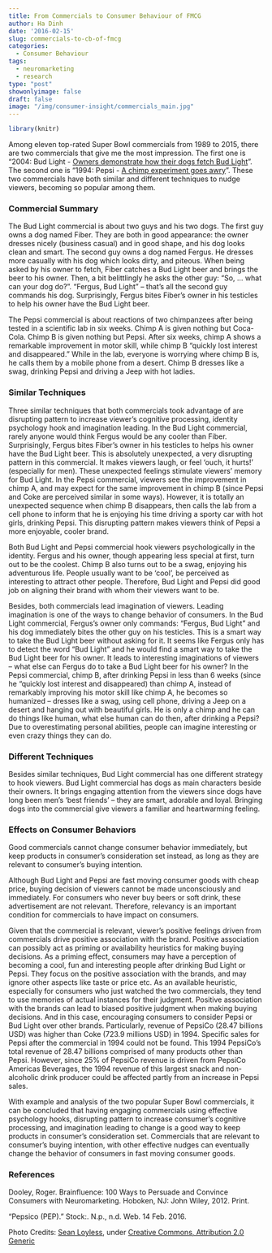 ```yaml
---
title: From Commercials to Consumer Behaviour of FMCG
author: Ha Dinh
date: '2016-02-15'
slug: commercials-to-cb-of-fmcg
categories:
  - Consumer Behaviour
tags:
  - neuromarketing
  - research
type: "post"
showonlyimage: false
draft: false
image: "/img/consumer-insight/commercials_main.jpg"
---
```


```r
library(knitr)
```

Among eleven top-rated Super Bowl commercials from 1989 to 2015, there are two commercials that give me the most impression. The first one is “2004: Bud Light - [Owners demonstrate how their dogs fetch Bud Light](https://www.youtube.com/watch?v=Yuzi6Ys-jNc)”. The second one is “1994: Pepsi - [A chimp experiment goes awry](https://www.youtube.com/watch?v=-bm0wZOXXW0)”. These two commercials have both similar and different techniques to nudge viewers, becoming so popular among them.

### **Commercial Summary**

The Bud Light commercial is about two guys and his two dogs. The first guy owns a dog named Fiber. They are both in good appearance: the owner dresses nicely (business casual) and in good shape, and his dog looks clean and smart. The second guy owns a dog named Fergus. He dresses more casually with his dog which looks dirty, and piteous. When being asked by his owner to fetch, Fiber catches a Bud Light beer and brings the beer to his owner. Then, a bit belittlingly he asks the other guy: “So, … what can your dog do?”. “Fergus, Bud Light” – that’s all the second guy commands his dog. Surprisingly, Fergus bites Fiber’s owner in his testicles to help his owner have the Bud Light beer.

The Pepsi commercial is about reactions of two chimpanzees after being tested in a scientific lab in six weeks. Chimp A is given nothing but Coca-Cola. Chimp B is given nothing but Pepsi. After six weeks, chimp A shows a remarkable improvement in motor skill, while chimp B “quickly lost interest and disappeared.” While in the lab, everyone is worrying where chimp B is, he calls them by a mobile phone from a desert. Chimp B dresses like a swag, drinking Pepsi and driving a Jeep with hot ladies.

### **Similar Techniques**

Three similar techniques that both commercials took advantage of are disrupting pattern to increase viewer’s cognitive processing, identity psychology hook and imagination leading. In the Bud Light commercial, rarely anyone would think Fergus would be any cooler than Fiber. Surprisingly, Fergus bites Fiber’s owner in his testicles to helps his owner have the Bud Light beer. This is absolutely unexpected, a very disrupting pattern in this commercial. It makes viewers laugh, or feel ‘ouch, it hurts!’ (especially for men). These unexpected feelings stimulate viewers’ memory for Bud Light. In the Pepsi commercial, viewers see the improvement in chimp A, and may expect for the same improvement in chimp B (since Pepsi and Coke are perceived similar in some ways). However, it is totally an unexpected sequence when chimp B disappears, then calls the lab from a cell phone to inform that he is enjoying his time driving a sporty car with hot girls, drinking Pepsi. This disrupting pattern makes viewers think of Pepsi a more enjoyable, cooler brand.

Both Bud Light and Pepsi commercial hook viewers psychologically in the identity. Fergus and his owner, though appearing less special at first, turn out to be the coolest. Chimp B also turns out to be a swag, enjoying his adventurous life. People usually want to be ‘cool’, be perceived as interesting to attract other people. Therefore, Bud Light and Pepsi did good job on aligning their brand with whom their viewers want to be.

Besides, both commercials lead imagination of viewers. Leading imagination is one of the ways to change behavior of consumers. In the Bud Light commercial, Fergus’s owner only commands: “Fergus, Bud Light” and his dog immediately bites the other guy on his testicles. This is a smart way to take the Bud Light beer without asking for it. It seems like Fergus only has to detect the word “Bud Light” and he would find a smart way to take the Bud Light beer for his owner. It leads to interesting imaginations of viewers – what else can Fergus do to take a Bud Light beer for his owner? In the Pepsi commercial, chimp B, after drinking Pepsi in less than 6 weeks (since he “quickly lost interest and disappeared) than chimp A, instead of remarkably improving his motor skill like chimp A, he becomes so humanized – dresses like a swag, using cell phone, driving a Jeep on a desert and hanging out with beautiful girls. He is only a chimp and he can do things like human, what else human can do then, after drinking a Pepsi? Due to overestimating personal abilities, people can imagine interesting or even crazy things they can do.

### **Different Techniques**

Besides similar techniques, Bud Light commercial has one different strategy to hook viewers. Bud Light commercial has dogs as main characters beside their owners. It brings engaging attention from the viewers since dogs have long been men’s ‘best friends’ – they are smart, adorable and loyal. Bringing dogs into the commercial give viewers a familiar and heartwarming feeling.

### **Effects on Consumer Behaviors**

Good commercials cannot change consumer behavior immediately, but keep products in consumer's consideration set instead, as long as they are relevant to consumer's buying intention.

Although Bud Light and Pepsi are fast moving consumer goods with cheap price, buying decision of viewers cannot be made unconsciously and immediately. For consumers who never buy beers or soft drink, these advertisement are not relevant. Therefore, relevancy is an important condition for commercials to have impact on consumers.

Given that the commercial is relevant, viewer's positive feelings driven from commercials drive positive association with the brand. Positive association can possibly act as priming or availability heuristics for making buying decisions. As a priming effect, consumers may have a perception of becoming a cool, fun and interesting people after drinking Bud Light or Pepsi. They focus on the positive association with the brands, and may ignore other aspects like taste or price etc. As an available heuristic, especially for consumers who just watched the two commercials, they tend to use memories of actual instances for their judgment. Positive association with the brands can lead to biased positive judgment when making buying decisions. And in this case, encouraging consumers to consider Pepsi or Bud Light over other brands. Particularly, revenue of PepsiCo (28.47 billions USD) was higher than Coke (723.9 millions USD) in 1994. Specific sales for Pepsi after the commercial in 1994 could not be found. This 1994 PepsiCo’s total revenue of 28.47 billions comprised of many products other than Pepsi. However, since 25% of PepsiCo revenue is driven from PepsiCo Americas Beverages, the 1994 revenue of this largest snack and non-alcoholic drink producer could be affected partly from an increase in Pepsi sales.

With example and analysis of the two popular Super Bowl commercials, it can be concluded that having engaging commercials using effective psychology hooks, disrupting pattern to increase consumer’s cognitive processing, and imagination leading to change is a good way to keep products in consumer's consideration set. Commercials that are relevant to consumer's buying intention, with other effective nudges can eventually change the behavior of consumers in fast moving consumer goods.

### **References**

Dooley, Roger. Brainfluence: 100 Ways to Persuade and Convince Consumers with Neuromarketing. Hoboken, NJ: John Wiley, 2012. Print.

“Pepsico (PEP).” Stock:. N.p., n.d. Web. 14 Feb. 2016.

Photo Credits: [Sean Loyless](https://www.flickr.com/photos/haggismac/), under [Creative Commons, Attribution 2.0 Generic](https://creativecommons.org/licenses/by/2.0/)



